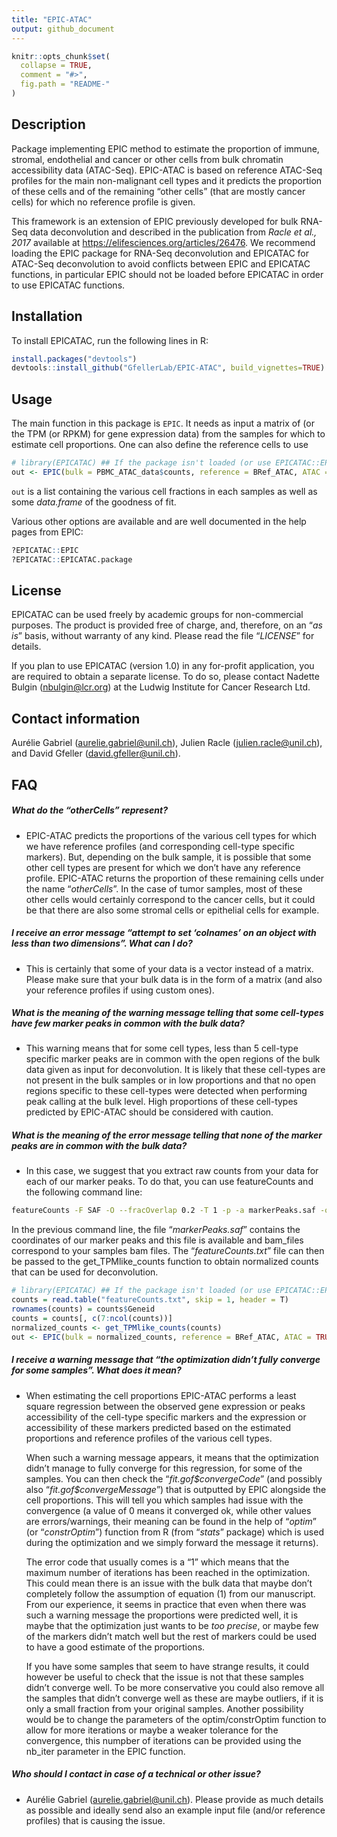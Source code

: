 ```yaml
---
title: "EPIC-ATAC"
output: github_document
---
```


<!-- README.md is generated from README.Rmd. Please edit that file -->

```r
knitr::opts_chunk$set(
  collapse = TRUE,
  comment = "#>",
  fig.path = "README-"
)
```

## Description
Package implementing EPIC method to estimate the proportion of immune, stromal,
endothelial and cancer or other cells from bulk chromatin accessibility data (ATAC-Seq).
EPIC-ATAC is based on reference ATAC-Seq profiles for the main non-malignant
cell types and it predicts the proportion of these cells and of the remaining
"other cells" (that are mostly cancer cells) for which no reference profile is
given.

This framework is an extension of EPIC previously developed for bulk RNA-Seq data deconvolution and described in the publication from *Racle et al., 2017* available
at <https://elifesciences.org/articles/26476>. We recommend loading the EPIC package for RNA-Seq deconvolution and EPICATAC for ATAC-Seq deconvolution to
avoid conflicts between EPIC and EPICATAC functions, in particular EPIC should not be loaded before EPICATAC in order to use EPICATAC functions. 


## Installation
To install EPICATAC, run the following lines in R:
```r
install.packages("devtools")
devtools::install_github("GfellerLab/EPIC-ATAC", build_vignettes=TRUE)
```

## Usage
The main function in this package is `EPIC`. It needs as input a matrix of (or the
TPM (or RPKM) for gene expression data) from the samples for which to estimate cell
proportions. One can also define the reference cells to use
```r
# library(EPICATAC) ## If the package isn't loaded (or use EPICATAC::EPIC and so on).
out <- EPIC(bulk = PBMC_ATAC_data$counts, reference = BRef_ATAC, ATAC = TRUE)
```

`out` is a list containing the various cell fractions in each samples as well as some *data.frame* of the goodness of fit.

Various other options are available and are well documented in the help pages
from EPIC:
```r
?EPICATAC::EPIC
?EPICATAC::EPICATAC.package
```


## License
EPICATAC can be used freely by academic groups for non-commercial purposes. The
product is provided free of charge, and, therefore, on an "*as is*" basis,
without warranty of any kind. Please read the file "*LICENSE*" for details.

If you plan to use EPICATAC (version 1.0) in any for-profit application, you are
required to obtain a separate license.
To do so, please contact Nadette Bulgin 
([nbulgin@lcr.org](mailto:nbulgin@lcr.org)) at the Ludwig Institute for
Cancer Research Ltd.


## Contact information
Aurélie Gabriel ([aurelie.gabriel@unil.ch](mailto:aurelie.gabriel@unil.ch)),
Julien Racle ([julien.racle@unil.ch](mailto:julien.racle@unil.ch)),
and David Gfeller ([david.gfeller@unil.ch](mailto:david.gfeller@unil.ch)).


## FAQ
##### What do the "*otherCells*" represent?
* EPIC-ATAC predicts the proportions of the various cell types for which we have
reference profiles (and corresponding cell-type specific markers). But,
depending on the bulk sample, it is possible that some other cell types are
present for which we don't have any reference profile. EPIC-ATAC returns the
proportion of these remaining cells under the name "*otherCells*". In the
case of tumor samples, most of these other cells would certainly correspond
to the cancer cells, but it could be that there are also some stromal cells or
epithelial cells for example.

##### I receive an error message "*attempt to set 'colnames' on an object with less than two dimensions*". What can I do?
* This is certainly that some of your data is a vector instead of a matrix.
Please make sure that your bulk data is in the form of a matrix (and also
your reference profiles if using custom ones).

##### What is the meaning of the warning message telling that some cell-types have few marker peaks in common with the bulk data?
* This warning means that for some cell types, less than 5 cell-type specific marker peaks are in common with the open regions of the bulk data given as input for deconvolution. It is likely that these cell-types are not present in the bulk samples or in low proportions and that no open regions specific to these cell-types were detected when performing peak calling at the bulk level. High proportions of these cell-types predicted by EPIC-ATAC should be considered with caution.

##### What is the meaning of the error message telling that none of the marker peaks are in common with the bulk data?
* In this case, we suggest that you extract raw counts from your data for each of our marker peaks. To do that, you can use featureCounts and the following command line:
```bash
featureCounts -F SAF -O --fracOverlap 0.2 -T 1 -p -a markerPeaks.saf -o featureCounts.txt bam_files
```
In the previous command line, the file "*markerPeaks.saf*" contains the coordinates of our marker peaks and this file is available \href{...}{here} and bam_files correspond to your samples bam files. The "*featureCounts.txt*" file can then be passed to the get_TPMlike_counts function to obtain normalized counts that can be used for deconvolution.
```r
# library(EPICATAC) ## If the package isn't loaded (or use EPICATAC::EPIC and so on).
counts = read.table("featureCounts.txt", skip = 1, header = T)
rownames(counts) = counts$Geneid
counts = counts[, c(7:ncol(counts))]
normalized_counts <- get_TPMlike_counts(counts)
out <- EPIC(bulk = normalized_counts, reference = BRef_ATAC, ATAC = TRUE)
```

##### I receive a warning message that "*the optimization didn't fully converge for some samples*". What does it mean?
* When estimating the cell proportions EPIC-ATAC performs a least square regression between the observed gene expression or peaks accessibility of the cell-type specific markers and the expression or accessibility of these markers predicted based on the estimated proportions and reference profiles of the various cell types.

    When such a warning message appears, it means that the optimization didn’t manage to fully converge for this regression, for some of the samples. You can then check the "*fit.gof\$convergeCode*" (and possibly also "*fit.gof\$convergeMessage*") that is outputted by EPIC alongside the cell proportions. This will tell you which samples had issue with the convergence (a value of 0 means it converged ok, while other values are errors/warnings, their meaning can be found in the help of "*optim*" (or "*constrOptim*") function from R (from "*stats*" package) which is used during the optimization and we simply forward the message it returns).

    The error code that usually comes is a "1" which means that the maximum number of iterations has been reached in the optimization. This could mean there is an issue with the bulk data that maybe don’t completely follow the assumption of equation (1) from our manuscript. From our experience, it seems in practice that even when there was such a warning message the proportions were predicted well, it is maybe that the optimization just wants to be *too precise*, or maybe few of the markers didn’t match well but the rest of markers could be used to have a good estimate of the proportions.

    If you have some samples that seem to have strange results, it could however be useful to check that the issue is not that these samples didn’t converge well. To
be more conservative you could also remove all the samples that didn't converge well as these are maybe outliers, if it is only a small fraction from your original samples. Another possibility would be to change the parameters of the optim/constrOptim function to allow for more iterations or maybe a weaker tolerance for the convergence, this numpber of iterations can be provided using the nb_iter parameter in the EPIC function.


##### Who should I contact in case of a technical or other issue?
* Aurélie Gabriel  ([aurelie.gabriel@unil.ch](mailto:aurelie.gabriel@unil.ch)). Please
provide as much details as possible and ideally send also an example input file (and/or reference profiles) that is causing the issue.
